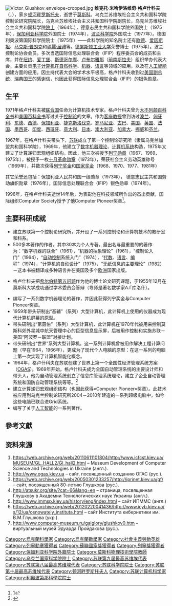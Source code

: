 [[File:Victor_Glushkov_envelope-cropped.jpg|thumb]]
'''维克托·米哈伊洛维奇·格卢什科夫'''（{{lang-ru|Виктор Михайлович Глушков}}，{{bd|1923年|8月24日|1982年|1月30日|}}），家乡[[顿河畔罗斯托夫|顿河畔罗斯托夫]]，逝世于[[莫斯科|莫斯科]]。乌克兰苏维埃社会主义共和国科学院控制论研究院院长，乌克兰苏维埃社会主义共和国科学院副院长，乌克兰苏维埃社会主义共和国科学院[[院士|院士]]（1964年），德意志民主共和国科学院外国院士（1975年），[[保加利亚科学院|保加利亚科学院]]外国院士（1974年），[[波兰科学院|波兰科学院]]外国院士（1977年）。德国利奥波第国际科学院院士（1975年）——此科学院的知名院士还有[[歌德|歌德]]、[[爱因斯坦|爱因斯坦]]、[[马克斯·普朗克|马克斯·普朗克]]和[[瑪麗·居禮|瑪麗·居禮]]等。[[德累斯顿工业大学|德累斯顿工业大学]]荣誉博士（1975年）。波兰控制论协会会员。多次当选国际信息处理联合会（IFIP）程序委员会的成员和主席，并在[[纽约|纽约]]、[[爱丁堡|爱丁堡]]、[[斯德哥尔摩|斯德哥尔摩]]、[[卢布尔雅那|卢布尔雅那]]（[[前南斯拉夫|前南斯拉夫]]）组织举办代表大会，主要负责[[电子计算机|电子计算机]]在[[自然科学|自然科学]]、[[机器|机器]]、[[语言|语言]]等领域的应用，以及在[[人工智能|人工智能]]创建方面的应用。因主持代表大会的学术水平极高，格卢什科夫收到过[[美国副总统|美国副总统]]、[[瑞典国王|瑞典国王]]的感谢信，也因此获得国际信息处理联合会（IFIP）的银色勋章。

==生平==
1971年格卢什科夫被[[联合国|联合国]]任命为计算机技术专家。格卢什科夫曾为[[大不列颠百科全书|大不列颠百科全书]]和[[美国百科全书|美国百科全书]]写过关于[[控制论|控制论]]的文章。作为[[客座教授|客座教授]]曾到访过[[波兰|波兰]]、[[匈牙利|匈牙利]]、[[东德|东德]]、[[西德|西德]]、[[保加利亚|保加利亚]]、[[捷克斯洛伐克|捷克斯洛伐克]]、[[罗马尼亚|罗马尼亚]]、[[古巴|古巴]]、[[美国|美国]]、[[英国|英国]]、[[法国|法国]]、[[墨西哥|墨西哥]]、[[印度|印度]]、[[西班牙|西班牙]]、[[意大利|意大利]]、[[日本|日本]]、[[澳大利亚|澳大利亚]]、[[加拿大|加拿大]]、[[挪威|挪威]]和[[芬兰|芬兰]]。

1967年，在格卢什科夫带头下，[[苏联|苏联]]成立了第一个控制论研究所（隶属乌克兰加盟共和国科学院），1969年，他建立了[[数字机器理论|数字机器理论]]、[[计算机系统|计算机系统]]构造，1975年又建立了计算递归宏观组织结构。因此，他三次被授予[[列宁勋章|列宁勋章]]（1967、1969、1975年），被授予一枚[[十月革命勋章|十月革命勋章]]（1973年），荣获社会主义劳动英雄称号（1969年），并数次获得[[列宁奖金|列宁奖金]]和[[国家奖金|国家奖金]]（1968、1970、1977、1981年）

其它荣誉还包括：保加利亚人民共和国一级勋章（1973年）， 德意志民主共和国劳动旗帜勋章（1976年），国际信息处理联合会（IFIP）银色勋章（1974年）。
    
1996年，在格卢什科夫逝世14年后，为表彰他在科技领域所作出的杰出贡献，国际组织Computer Society授予了他Computer Pioneer奖章<ref>[http://awards.computer.org/ana/award]{{dead link|date=2018年4月 |bot=InternetArchiveBot |fix-attempted=yes }}</ref>。

==主要科研成就==
*建立苏联第一个控制论研究所，并开设了一系列控制论和计算机技术的教研室和科系。 
*500多本著作的作者，其中30本为个人专著。最出名与最重要的的著作为：“数字机器的联合”（1961），“机器的抽象理论”（1961），“控制论入门”（1964），“[[自动控制|自动控制]]系统入门”（1974），“[[代数|代数]]、[[语言|语言]]、[[编程|编程]]”（1974），“计算机的自动设计”（1975），“无纸信息的主要理论”（1982）－这本书被翻译成多种语言并在美国及多个[[欧洲|欧洲]]国家出版。

*格卢什科夫把[[希尔伯特第五问题|希尔伯特第五问题]]作为他的博士论文研究课题，于1955年12月在莫斯科大学成功通过学术委员会答辩（导师是著名数学家А.Г库洛什）。

* 编写了一系列数字机器理论的著作，并因此获得列宁奖金与Computer Pioneer奖章。 
*1959年带头研制出“基辅”（系列）大型计算机，此计算机上使用的仪器成为现代计算机屏幕的原型。
*带头研制出“第聂伯”（系列）大型计算机，此计算机在1970年代被用来控制莫斯科郊外星城中航天管理中心的巨型信息显示屏，后被用作控制和实施苏联－美国“阿波罗－联盟”对接计划。
* 带头研制出“世界”系列大型计算机。这一系列计算机曾被用作解决工程计算问题（早在1964，1966年），更成为了现代个人电脑的原型：在这一系列的电脑上第一次实现了计算机智能化概念。
* 1964年，格卢什科夫在苏联创建了世界上第一个全国性经济管理系统方案（[[OGAS|OGAS]])。1969年开始，格卢什科夫成为全国自动管理系统的主要设计师和带头人，他为自动管理系统创立了信息库管理系统理论，建立了企业自动管理系统和国防自动管理系统等等。<ref>{{Cite web |url=http://www.ogas.kiev.ua/ |title=存档副本 |accessdate=2020-09-16 |archive-date=2020-02-28 |archive-url=https://web.archive.org/web/20200228150834/http://ogas.kiev.ua/ |dead-url=no }}</ref>
* 建立计算递归宏观组织结构（也因此获得«Computer Pioneer»奖章）。此技术被应用到乌克兰控制论研究所2004－2010年建造的一系列超级电脑中，如今这些电脑已联合进Grid系统。
* 编写了关于[[人工智能|人工智能]]的一系列著作。

==參考文獻==
{{reflist}}

==资料来源==
# https://web.archive.org/web/20110611101804/http://www.icfcst.kiev.ua/MUSEUM/GL_HALL2/Gl_hall2.html – Museum Development of Computer Science and Technologies in Ukraine (англ.).<br />
# http://www.ogas.kiev.ua {{Wayback|url=http://www.ogas.kiev.ua/ |date=20200228150834 }} – сайт, посвященный созданию ОГАС (рус.).<br />
# https://web.archive.org/web/20050301233257/http://iprinet.kiev.ua/gf/ – сайт, посвященный 80-летию Глушкова (рус.).<br />
# http://atsukr.org/site/?cat=66&lang=en{{dead link|date=2018年4月 |bot=InternetArchiveBot |fix-attempted=yes }} – страница, посвященная Глушкову в Академии Технологических наук Украины (англ.).<br />
# http://www.immsp.kiev.ua/history/eng/index.html {{Wayback|url=http://www.immsp.kiev.ua/history/eng/index.html |date=20160304135620 }} – сайт ИПММС (англ.)<br />
# https://web.archive.org/web/20120220041436/http://www.icyb.kiev.ua/s/12/ua/osnowately_instituta.html – сайт Института кибернетики им. В.М.Глушкова (укр.).<br />
# http://www.computer-museum.ru/galglory/glushkov0.htm {{Wayback|url=http://www.computer-museum.ru/galglory/glushkov0.htm |date=20130720032543 }} – виртуальный музей Эдуарда Пройдакова (рус.).

{{Authority control}}

{{DEFAULTSORT:Glushkov, Victor}}
[[Category:烏克蘭科學家|Category:烏克蘭科學家]]
[[Category:烏克蘭數學家|Category:烏克蘭數學家]]
[[Category:社會主義勞動英雄|Category:社會主義勞動英雄]]
[[Category:列寧勳章獲得者|Category:列寧勳章獲得者]]
[[Category:蘇聯國家獎獲得者|Category:蘇聯國家獎獲得者]]
[[Category:列寧獎獲得者|Category:列寧獎獲得者]]
[[Category:保加利亚科学院外籍院士|Category:保加利亚科学院外籍院士]]
[[Category:莫斯科物理技術學院教師|Category:莫斯科物理技術學院教師]]
[[Category:乌克兰国家科学院院士|Category:乌克兰国家科学院院士]]
[[Category:苏联第九届最高苏维埃代表|Category:苏联第九届最高苏维埃代表]]
[[Category:苏联第八届最高苏维埃代表|Category:苏联第八届最高苏维埃代表]]
[[Category:苏联科学院院士|Category:苏联科学院院士]]
[[Category:苏联第十届最高苏维埃代表|Category:苏联第十届最高苏维埃代表]]
[[Category:顿河畔罗斯托夫人|Category:顿河畔罗斯托夫人]]
[[Category:苏联计算机科学家|Category:苏联计算机科学家]]
[[Category:利奧波第那科學院院士|Category:利奧波第那科學院院士]]